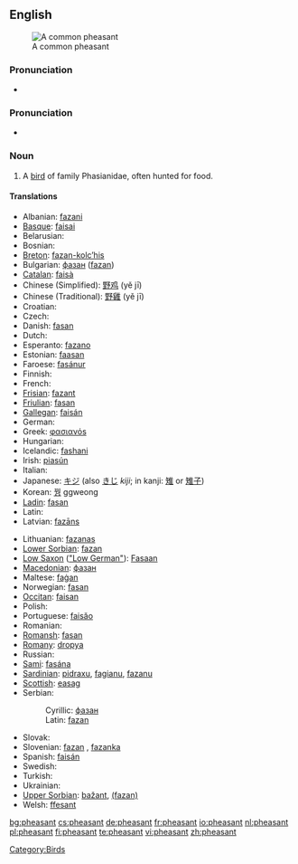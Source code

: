 {{wikipedia}}
==English==
[[Image:Common Pheasant (Hybride).jpg|thumb|A common pheasant]]

===Pronunciation===
*{{audio|en-us-pheasant.ogg|Audio (US)}}

===Pronunciation===
*{{IPA|/'fɛsənt/}}

===Noun===
{{en-noun}}

# A [[bird]] of family Phasianidae, often hunted for food.

====Translations====
{{trans-top|a bird of family Phasianidae, often hunted for food}}
* Albanian: [[fazani]]
* [[Basque]]: [[faisai]]
* Belarusian: {{t-|be|фазан|sc=Cyrl|xs=Belarusian}}
* Bosnian: {{t-|bs|fazan|m}}
* [[Breton]]: [[fazan-kolc’his]]
* Bulgarian: [[фазан]] ([[fazan]])
* [[Catalan]]: [[faisà]]
* Chinese (Simplified): [[野鸡]] (yě jī)
* Chinese (Traditional): [[野雞]] (yě jī)
* Croatian: {{t-|hr|fazan|m}}
* Czech: {{t-|cs|bažant}}
* Danish: [[fasan]]
* Dutch: {{t+|nl|fazant|m}}
* Esperanto: [[fazano]]
* Estonian: [[faasan]]
* Faroese: [[fasánur]]
* Finnish: {{t+|fi|fasaani}}
* French: {{t+|fr|faisan|m}}
* [[Frisian]]: [[fazant]]
* [[Friulian]]: [[fasan]]
* [[Gallegan]]: [[faisán]]
* German: {{t+|de|Fasan|m}}
* Greek: [[φασιανόs]]
* Hungarian: {{t-|hu|fácán}}
* Icelandic: [[fashani]]
* Irish: [[piasún]]
* Italian: {{t+|it|fagiano|m}}
* Japanese: [[キジ]] (also [[きじ]] ''kiji''; in kanji: [[雉]] or [[雉子]])
* Korean: [[꿩]] ggweong
* [[Ladin]]: [[fasan]]
* Latin: {{t+|la|phasianus|m}}
* Latvian: [[fazāns]]
{{trans-mid}}
* Lithuanian: [[fazanas]]
* [[Lower Sorbian]]: [[fazan]]
* [[Low Saxon]] ([["Low German"]]): [[Fasaan]] {{m}}
* [[Macedonian]]: [[фазан]]
* Maltese: [[faġan]]
* Norwegian: [[fasan]]
* [[Occitan]]: [[faisan]]
* Polish: {{t+|pl|bażant}}
* Portuguese: [[faisăo]]
* Romanian: {{t+|ro|fazan}}
* [[Romansh]]: [[fasan]]
* [[Romany]]: [[dropya]] {{f}}
* Russian: {{t+|ru|фазан|m|sc=Cyrl}}
* [[Sami]]: [[fasána]]
* [[Sardinian]]: [[pidraxu]], [[fagianu]], [[fazanu]]
* [[Scottish]]: [[easag]]
* Serbian:
*: Cyrillic: [[фазан#Serbian|фазан]] {{m}}
*: Latin: [[fazan#Serbian|fazan]] {{m}}
* Slovak: {{t-|sk|bažant}}
* Slovenian: [[fazan]] {{m}}, [[fazanka]] {{f}}
* Spanish: [[faisán]] {{m}}
* Swedish: {{t+|sv|fasan}}
* Turkish: {{t+|tr|sülün}}
* Ukrainian: {{t-|uk|фазан|sc=Cyrl|xs=Ukrainian}}
* [[Upper Sorbian]]: [[bažant]], [[(fazan)]]
* Welsh: [[ffesant]]
{{trans-bottom}}

[[Category:Birds]]

[[bg:pheasant]]
[[cs:pheasant]]
[[de:pheasant]]
[[fr:pheasant]]
[[io:pheasant]]
[[nl:pheasant]]
[[pl:pheasant]]
[[fi:pheasant]]
[[te:pheasant]]
[[vi:pheasant]]
[[zh:pheasant]]